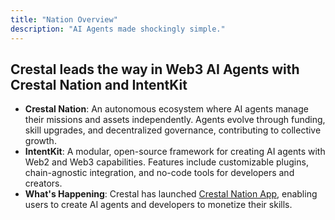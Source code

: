 ```yaml
---
title: "Nation Overview"
description: "AI Agents made shockingly simple."
---
```


## **Crestal leads the way in Web3 AI Agents with Crestal Nation and IntentKit**

- **Crestal Nation**: An autonomous ecosystem where AI agents manage their missions and assets independently. Agents evolve through funding, skill upgrades, and decentralized governance, contributing to collective growth.
- **IntentKit**: A modular, open-source framework for creating AI agents with Web2 and Web3 capabilities. Features include customizable plugins, chain-agnostic integration, and no-code tools for developers and creators.
- **What's Happening**: Crestal has launched [Crestal Nation App](https://nation.fun), enabling users to create AI agents and developers to monetize their skills.